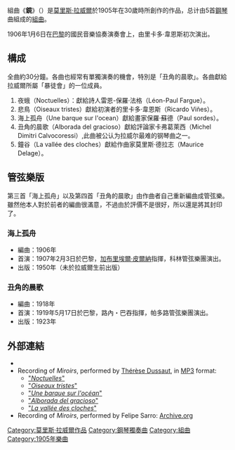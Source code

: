 {{Unreferenced|time=2016-07-12T02:26:23+00:00}}
組曲《'''鏡'''》（{{lang-fr|''Miroirs''}}）是[[莫里斯·拉威爾|莫里斯·拉威爾]]於1905年在30歲時所創作的作品，总计由5首[[鋼琴|鋼琴]]曲組成的[[組曲|組曲]]。

1906年1月6日在[[巴黎|巴黎]]的國民音樂協奏演奏會上，由里卡多·韋恩斯初次演出。

== 構成 ==
全曲約30分鐘。各曲也經常有單獨演奏的機會，特別是「丑角的晨歌」。各曲獻給拉威爾所屬「暴徒會」的一位成員。
# 夜蛾（Noctuelles）：獻給詩人雷恩-保羅·法格（Léon-Paul Fargue）。
# 悲鳥（Oiseaux tristes）獻給初演者的里卡多·韋恩斯（Ricardo Viñes）。
# 海上孤舟（Une barque sur l'ocean）獻給畫家保羅·蘇德（Paul sordes）。
# 丑角的晨歌（Alborada del gracioso）獻給評論家卡弗葛萊西（Michel Dimitri Calvocoressi）,此曲被公认为拉威尔最难的钢琴曲之一。
# 鐘谷（La vallée des cloches）獻給作曲家莫里斯·德拉志（Maurice Delage）。

== 管弦樂版 ==
第三首「海上孤舟」以及第四首「丑角的晨歌」由作曲者自己重新編曲成管弦樂。雖然他本人對於前者的編曲很滿意，不過由於評價不是很好，所以還是將其封印了。

=== 海上孤舟 ===
* 編曲：1906年
* 首演：1907年2月3日於巴黎，[[加布里埃尔·皮尔纳|加布里埃爾·皮爾納]]指揮，科林管弦樂團演出。
* 出版：1950年（未於拉威爾生前出版）

=== 丑角的晨歌 ===
* 編曲：1918年
* 首演：1919年5月17日於巴黎，路內・巴吞指揮，帕多路管弦樂團演出。
* 出版：1923年

== 外部連結 ==
*{{IMSLP2|work=Miroirs_(Ravel,_Maurice)|cname=Miroirs}}
*Recording of ''Miroirs'', performed by [[Thérèse_Dussaut|Thérèse Dussaut]], in [[MP3|MP3]] format:
**[http://music.ibiblio.org/pub/multimedia/pandora/mp3/piano/Dussaut/06Noctuelles.mp3 "''Noctuelles''"]
**[http://music.ibiblio.org/pub/multimedia/pandora/mp3/piano/Dussaut/07Oiseaux_tristes.mp3 "''Oiseaux tristes''"]
**[http://music.ibiblio.org/pub/multimedia/pandora/mp3/piano/Dussaut/088Barque_sur_l_ocean.mp3 "''Une barque sur l'océan''"]
**[http://music.ibiblio.org/pub/multimedia/pandora/mp3/piano/Dussaut/09Alborado.mp3 "''Alborada del gracioso''"]
**[http://music.ibiblio.org/pub/multimedia/pandora/mp3/piano/Dussaut/10Vallee_des_cloches.mp3 "''La vallée des cloches''"]
*Recording of ''Miroirs'', performed by Felipe Sarro: [https://archive.org/details/Ravel-MiroirsfelipeSarro Archive.org]

{{Maurice Ravel}}
{{Authority control}}

[[Category:莫里斯·拉威爾作品|Category:莫里斯·拉威爾作品]]
[[Category:鋼琴獨奏曲|Category:鋼琴獨奏曲]]
[[Category:組曲|Category:組曲]]
[[Category:1905年樂曲|Category:1905年樂曲]]